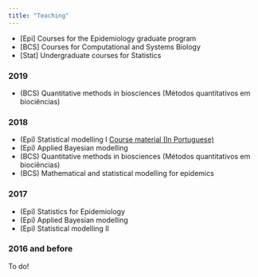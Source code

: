 ```yaml
---
title: "Teaching"
---
```


- [Epi] Courses for the Epidemiology graduate program
- [BCS] Courses for Computational and Systems Biology
- [Stat] Undergraduate courses for Statistics


### 2019

- (BCS) Quantitative methods in biosciences (Métodos quantitativos em biociências)


### 2018

- (Epi) Statistical modelling I [Course material (In Portuguese)](https://gitlab.procc.fiocruz.br/marcelo/me-I) 
- (Epi) Applied Bayesian modelling 
- (BCS) Quantitative methods in biosciences (Métodos quantitativos em biociências)
- (BCS) Mathematical and statistical modelling for epidemics

### 2017

- (Epi) Statistics for Epidemiology
- (Epi) Applied Bayesian modelling
- (Epi) Statistical modelling II

### 2016 and before 

To do!